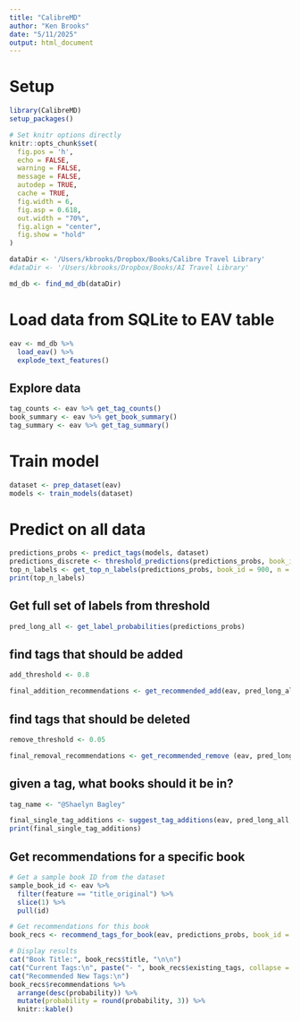 ```yaml
---
title: "CalibreMD"
author: "Ken Brooks"
date: "5/11/2025"
output: html_document
---
```


# Setup

```r
library(CalibreMD)
setup_packages()

# Set knitr options directly
knitr::opts_chunk$set(
  fig.pos = 'h',
  echo = FALSE,
  warning = FALSE,
  message = FALSE,
  autodep = TRUE,
  cache = TRUE,
  fig.width = 6,
  fig.asp = 0.618,
  out.width = "70%",
  fig.align = "center",
  fig.show = "hold"
)

dataDir <- '/Users/kbrooks/Dropbox/Books/Calibre Travel Library'
#dataDir <- '/Users/kbrooks/Dropbox/Books/AI Travel Library'

md_db <- find_md_db(dataDir)
```

# Load data from SQLite to EAV table

```r
eav <- md_db %>% 
  load_eav() %>% 
  explode_text_features()
```

## Explore data
```r
tag_counts <- eav %>% get_tag_counts()
book_summary <- eav %>% get_book_summary()
tag_summary <- eav %>% get_tag_summary()
```

# Train model

```r
dataset <- prep_dataset(eav)
models <- train_models(dataset)
```

# Predict on all data

```r
predictions_probs <- predict_tags(models, dataset)
predictions_discrete <- threshold_predictions(predictions_probs, book_id = 900, threshold = 0.9)
top_n_labels <- get_top_n_labels(predictions_probs, book_id = 900, n = 5)
print(top_n_labels)
```

## Get full set of labels from threshold

```r
pred_long_all <- get_label_probabilities(predictions_probs)
```

## find tags that should be added

```r
add_threshold <- 0.8

final_addition_recommendations <- get_recommended_add(eav, pred_long_all, add_threshold)
```


## find tags that should be deleted

```r
remove_threshold <- 0.05

final_removal_recommendations <- get_recommended_remove (eav, pred_long_all, remove_threshold)
```

## given a tag, what books should it be in?

```r
tag_name <- "@Shaelyn Bagley"

final_single_tag_additions <- suggest_tag_additions(eav, pred_long_all, tag_name, prob_min = 0.5)
print(final_single_tag_additions)
```

## Get recommendations for a specific book

```r
# Get a sample book ID from the dataset
sample_book_id <- eav %>%
  filter(feature == "title_original") %>%
  slice(1) %>%
  pull(id)

# Get recommendations for this book
book_recs <- recommend_tags_for_book(eav, predictions_probs, book_id = sample_book_id)

# Display results
cat("Book Title:", book_recs$title, "\n\n")
cat("Current Tags:\n", paste("- ", book_recs$existing_tags, collapse = "\n"), "\n\n")
cat("Recommended New Tags:\n")
book_recs$recommendations %>%
  arrange(desc(probability)) %>%
  mutate(probability = round(probability, 3)) %>%
  knitr::kable()
```

